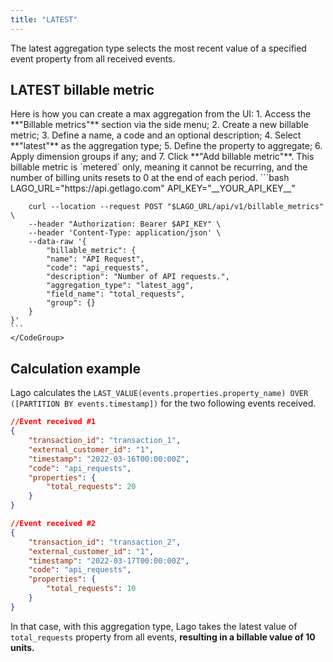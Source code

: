 ```yaml
---
title: "LATEST"
---
```


The latest aggregation type selects the most recent value of a specified event property from all received events.

## LATEST billable metric

<Tabs>
  <Tab title="Dashboard">
    Here is how you can create a max aggregation from the UI:
    1. Access the **"Billable metrics"** section via the side menu;
    2. Create a new billable metric;
    3. Define a name, a code and an optional description;
    4. Select **"latest"** as the aggregation type;
    5. Define the property to aggregate;
    6. Apply dimension groups if any; and
    7. Click **"Add billable metric"**.

<Info>
This billable metric is `metered` only, meaning it cannot be recurring, and the number of billing units resets to 0 at the end of each period.
</Info>
  </Tab>
  <Tab title="API">
    <CodeGroup>
    ```bash
        LAGO_URL="https://api.getlago.com"
        API_KEY="__YOUR_API_KEY__"

        curl --location --request POST "$LAGO_URL/api/v1/billable_metrics" \
        --header "Authorization: Bearer $API_KEY" \
        --header 'Content-Type: application/json' \
        --data-raw '{
            "billable_metric": {
            "name": "API Request",
            "code": "api_requests",
            "description": "Number of API requests.",
            "aggregation_type": "latest_agg",
            "field_name": "total_requests",
            "group": {}
        }
    }'
    ```
    </CodeGroup>
  </Tab>
</Tabs>

## Calculation example
Lago calculates the `LAST_VALUE(events.properties.property_name) OVER ([PARTITION BY events.timestamp])` for the two following events received. 

```json
//Event received #1
{
    "transaction_id": "transaction_1",
    "external_customer_id": "1",
    "timestamp": "2022-03-16T00:00:00Z",
    "code": "api_requests",
    "properties": {
        "total_requests": 20
    }
}

//Event received #2
{
    "transaction_id": "transaction_2",
    "external_customer_id": "1",
    "timestamp": "2022-03-17T00:00:00Z",
    "code": "api_requests",
    "properties": {
        "total_requests": 10
    }
}
```

In that case, with this aggregation type, Lago takes the latest value of `total_requests` property from all events, **resulting in a billable value of 10 units.**